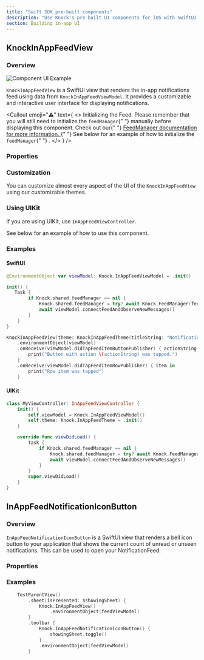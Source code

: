 ```yaml
---
title: "Swift SDK pre-built components"
description: "Use Knock's pre-built UI components for iOS with SwiftUI and UIKit."
section: Building in-app UI
---
```


## KnockInAppFeedView

### Overview

<Image
  src="/images/ios-in-app-feed.png"
  alt="Component UI Example"
  width={1300}
  height={798}
  className="rounded-md mx-auto border border-gray-200"
/>

`KnockInAppFeedView` is a SwiftUI view that renders the in-app notifications feed using data from `KnockInAppFeedViewModel`. It provides a customizable and interactive user interface for displaying notifications.

<Callout
  emoji="⚠️"
  text={
    <>
      <span className="font-bold">Initializing the Feed.</span> Please remember
      that you will still need to initialize the <code>feedManager</code>{" "}
      manually before displaying this component. Check out our{" "}
      <a href="/sdks/ios/reference#feedmanager">
        FeedManager documentation for more information.
      </a>{" "}
      See below for an example of how to initialize the <code>feedManager</code>{" "}
      .
    </>
  }
/>

### Properties

<Attributes>
  <Attribute
    name="theme"
    type="InAppFeedTheme"
    description="Defines the appearance of the feed view and its components."
  />
</Attributes>

### Customization

You can customize almost every aspect of the UI of the `KnockInAppFeedView` using our customizable themes.

### Using UIKit

If you are using UIKit, use `InAppFeedViewController`.

See below for an example of how to use this component.

### Examples

#### SwiftUI

```swift
@EnvironmentObject var viewModel: Knock.InAppFeedViewModel = .init()

init() {
   Task {
        if Knock.shared.feedManager == nil {
            Knock.shared.feedManager = try? await Knock.FeedManager(feedId: "ad06b085-54e2-4fb0-b6e7-050338851868")
            await viewModel.connectFeedAndObserveNewMessages()
        }
    }
}

KnockInAppFeedView(theme: KnockInAppFeedTheme(titleString: "Notifications"))
    .environmentObject(viewModel)
    .onReceive(viewModel.didTapFeedItemButtonPublisher) { actionString in
        print("Button with action \(actionString) was tapped.")
    }
    .onReceive(viewModel.didTapFeedItemRowPublisher) { item in
        print("Row item was tapped")
    }
```

#### UIKit

```swift
class MyViewController: InAppFeedViewController {
    init() {
        self.viewModel = Knock.InAppFeedViewModel()
        self.theme: Knock.InAppFeedTheme = .init()
    }

    override func viewDidLoad() {
        Task {
            if Knock.shared.feedManager == nil {
                Knock.shared.feedManager = try? await Knock.FeedManager(feedId: "ad06b085-54e2-4fb0-b6e7-050338851868")
                await viewModel.connectFeedAndObserveNewMessages()
            }
        }
        super.viewDidLoad()
    }
}
```

## InAppFeedNotificationIconButton

### Overview

`InAppFeedNotificationIconButton` is a SwiftUI view that renders a bell icon button to your application that shows the current count of unread or unseen notifications. This can be used to open your NotificationFeed.

### Properties

<Attributes>
  <Attribute
    name="theme"
    type="InAppFeedNotificationIconButtonTheme"
    description="Defines the appearance of the feed view and its components."
  />
  <Attribute
    name="action"
    type="() -> Void"
    description="A callback to alert you when user taps on the button."
  />
</Attributes>

### Examples

```swift
    TestParentView()
        .sheet(isPresented: $showingSheet) {
            Knock.InAppFeedView()
                .environmentObject(feedViewModel)
        }
        .toolbar {
            Knock.InAppFeedNotificationIconButton() {
                showingSheet.toggle()
            }
            .environmentObject(feedViewModel)
        }
```

